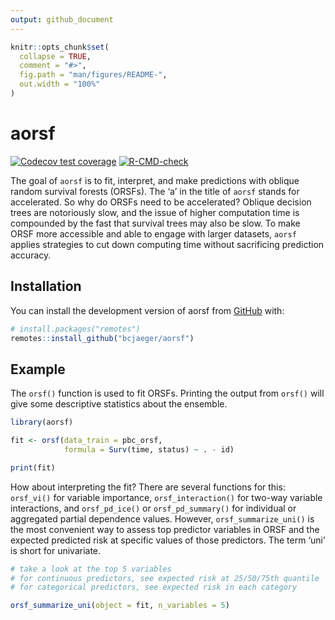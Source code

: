 ```yaml
---
output: github_document
---
```


<!-- README.md is generated from README.Rmd. Please edit that file -->

```r
knitr::opts_chunk$set(
  collapse = TRUE,
  comment = "#>",
  fig.path = "man/figures/README-",
  out.width = "100%"
)
```

# aorsf

<!-- badges: start -->
  [![Codecov test coverage](https://codecov.io/gh/bcjaeger/aorsf/branch/master/graph/badge.svg)](https://app.codecov.io/gh/bcjaeger/aorsf?branch=master)
[![R-CMD-check](https://github.com/bcjaeger/aorsf/workflows/R-CMD-check/badge.svg)](https://github.com/bcjaeger/aorsf/actions)
<!-- badges: end -->

The goal of `aorsf` is to fit, interpret, and make predictions with oblique random survival forests (ORSFs). The 'a' in the title of `aorsf` stands for accelerated. So why do ORSFs need to be accelerated? Oblique decision trees are notoriously slow, and the issue of higher computation time is compounded by the fast that survival trees may also be slow. To make ORSF more accessible and able to engage with larger datasets, `aorsf` applies strategies to cut down computing time without sacrificing prediction accuracy.  

## Installation

You can install the development version of aorsf from [GitHub](https://github.com/) with:

``` r
# install.packages("remotes")
remotes::install_github("bcjaeger/aorsf")
```
## Example

The `orsf()` function is used to fit ORSFs. Printing the output from `orsf()` will give some descriptive statistics about the ensemble.

```r
library(aorsf)

fit <- orsf(data_train = pbc_orsf,
            formula = Surv(time, status) ~ . - id)

print(fit)

```

How about interpreting the fit? There are several functions for this: `orsf_vi()` for variable importance, `orsf_interaction()` for two-way variable interactions, and `orsf_pd_ice()` or `orsf_pd_summary()` for individual or aggregated partial dependence values. However, `orsf_summarize_uni()` is the most convenient way to assess top predictor variables in ORSF and the expected predicted risk at specific values of those predictors. The term 'uni' is short for univariate.

```r

# take a look at the top 5 variables 
# for continuous predictors, see expected risk at 25/50/75th quantile
# for categorical predictors, see expected risk in each category

orsf_summarize_uni(object = fit, n_variables = 5)

```

